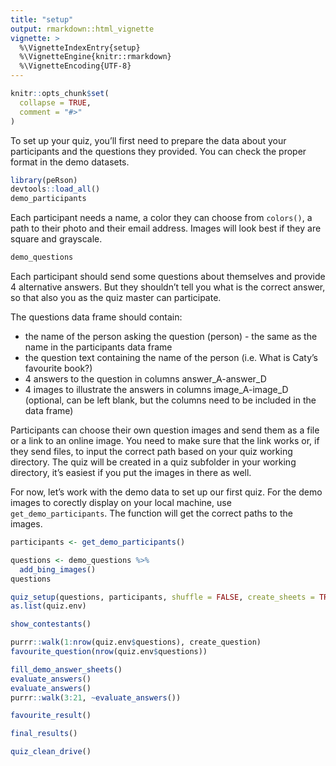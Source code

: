 ```yaml
---
title: "setup"
output: rmarkdown::html_vignette
vignette: >
  %\VignetteIndexEntry{setup}
  %\VignetteEngine{knitr::rmarkdown}
  %\VignetteEncoding{UTF-8}
---
```


```r
knitr::opts_chunk$set(
  collapse = TRUE,
  comment = "#>"
)
```
To set up your quiz, you'll first need to prepare the data about your participants and the questions they provided. You can check the proper format in the demo datasets.
```r
library(peRson)
devtools::load_all()
demo_participants
```
Each participant needs a name, a color they can choose from `colors()`, a path to their photo and their email address. Images will look best if they are square and grayscale.
```r
demo_questions
```
Each participant should send some questions about themselves and provide 4 alternative answers. But they shouldn't tell you what is the correct answer, so that also you as the quiz master can participate. 

The questions data frame should contain:

* the name of the person asking the question (person) - the same as the name in the participants data frame
* the question text containing the name of the person (i.e. What is Caty's favourite book?)
* 4 answers to the question in columns answer_A-answer_D
* 4 images to illustrate the answers in columns image_A-image_D (optional, can be left blank, but the columns need to be included in the data frame)

Participants can choose their own question images and send them as a file or a link to an online image. You need to make sure that the link works or, if they send files, to input the correct path based on your quiz working directory. The quiz will be created in a quiz subfolder in your working directory, it's easiest if you put the images in there as well.

For now, let's work with the demo data to set up our first quiz. For the demo images to corectly display on your local machine, use `get_demo_participants`. The function will get the correct paths to the images. 

```r
participants <- get_demo_participants()
```

```r
questions <- demo_questions %>%
  add_bing_images()
questions
```

```r
quiz_setup(questions, participants, shuffle = FALSE, create_sheets = TRUE)
as.list(quiz.env)
```

```r
show_contestants()
```

```r
purrr::walk(1:nrow(quiz.env$questions), create_question)
favourite_question(nrow(quiz.env$questions))
```

```r
fill_demo_answer_sheets()
evaluate_answers()
evaluate_answers()
purrr::walk(3:21, ~evaluate_answers())
```

```r
favourite_result()
```

```r
final_results()
```

```r
quiz_clean_drive()
```
